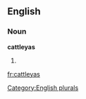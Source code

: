 ==English==

===Noun===
'''cattleyas'''

# {{plural of|[[cattleya]]}}

[[Category:English plurals]]

[[fr:cattleyas]]